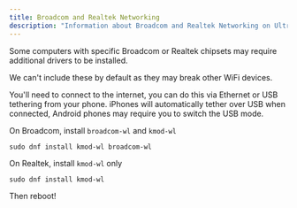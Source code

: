 ```yaml
---
title: Broadcom and Realtek Networking
description: "Information about Broadcom and Realtek Networking on Ultramarine Linux"
---
```



Some computers with specific Broadcom or Realtek chipsets may require additional drivers to be installed.

We can't include these by default as they may break other WiFi devices.

You'll need to connect to the internet, you can do this via Ethernet or USB tethering from your phone. iPhones will automatically tether over USB when connected, Android phones may require you to switch the USB mode.

On Broadcom, install `broadcom-wl` and `kmod-wl`

```shell
sudo dnf install kmod-wl broadcom-wl
```

On Realtek, install `kmod-wl` only

```shell
sudo dnf install kmod-wl
```

Then reboot!
